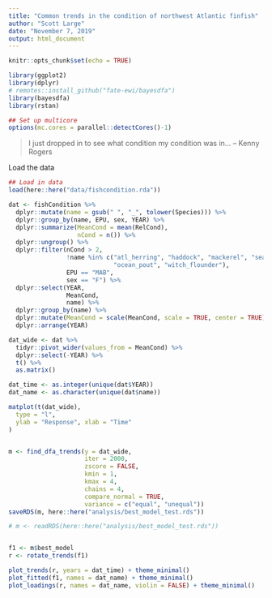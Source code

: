 ```yaml
---
title: "Common trends in the condition of northwest Atlantic finfish"
author: "Scott Large"
date: "November 7, 2019"
output: html_document
---
```


```r
knitr::opts_chunk$set(echo = TRUE)
```

```r
library(ggplot2)
library(dplyr)
# remotes::install_github("fate-ewi/bayesdfa")
library(bayesdfa)
library(rstan)

## Set up multicore
options(mc.cores = parallel::detectCores()-1)

```


> I just dropped in to see what condition my condition was in...
> -- Kenny Rogers

Load the data

```r
## Load in data
load(here::here("data/fishcondition.rda"))

dat <- fishCondition %>% 
  dplyr::mutate(name = gsub(" ", "_", tolower(Species))) %>% 
  dplyr::group_by(name, EPU, sex, YEAR) %>% 
  dplyr::summarize(MeanCond = mean(RelCond),
                   nCond = n()) %>% 
  dplyr::ungroup() %>% 
  dplyr::filter(nCond > 2,
                !name %in% c("atl_herring", "haddock", "mackerel", "sea_raven", "white_hake",
                             "ocean_pout", "witch_flounder"),
                EPU == "MAB",
                sex == "F") %>% 
  dplyr::select(YEAR,
                MeanCond,
                name) %>% 
  dplyr::group_by(name) %>% 
  dplyr::mutate(MeanCond = scale(MeanCond, scale = TRUE, center = TRUE)) %>% 
  dplyr::arrange(YEAR)

dat_wide <- dat %>% 
  tidyr::pivot_wider(values_from = MeanCond) %>% 
  dplyr::select(-YEAR) %>%
  t() %>% 
  as.matrix()

dat_time <- as.integer(unique(dat$YEAR))
dat_name <- as.character(unique(dat$name))

```


```r


matplot(t(dat_wide),
  type = "l",
  ylab = "Response", xlab = "Time"
)


m <- find_dfa_trends(y = dat_wide, 
                     iter = 2000, 
                     zscore = FALSE,
                     kmin = 1, 
                     kmax = 4, 
                     chains = 4, 
                     compare_normal = TRUE,
                     variance = c("equal", "unequal"))
saveRDS(m, here::here("analysis/best_model_test.rds"))

# m <- readRDS(here::here("analysis/best_model_test.rds"))


f1 <- m$best_model
r <- rotate_trends(f1)

plot_trends(r, years = dat_time) + theme_minimal()
plot_fitted(f1, names = dat_name) + theme_minimal()
plot_loadings(r, names = dat_name, violin = FALSE) + theme_minimal()
```


<!-- f1 <- fit_dfa( -->
<!--   y = sim_dat$y_sim, num_trends = 1, zscore = TRUE, -->
<!--   iter = 200, chains = 1, thin = 1 -->
<!-- ) -->
<!-- is_converged(f1, threshold = 1.05) -->


<!-- r <- rotate_trends(f1) -->
<!-- names(r) -->
<!-- plot_trends(r) -->
<!-- plot_fitted(f1) -->

<!-- f2 <- fit_dfa( -->
<!--   y = sim_dat$y_sim, num_trends = 2, zscore = TRUE, -->
<!--   iter = 200, chains = 1, thin = 1 -->
<!-- ) -->
<!-- r2 <- rotate_trends(f2) -->
<!-- f3 <- fit_dfa( -->
<!--   y = sim_dat$y_sim, num_trends = 3, zscore = TRUE, -->
<!--   iter = 200, chains = 1, thin = 1 -->
<!-- ) -->
<!-- r3 <- rotate_trends(f3) -->

<!-- plot_fitted(f2) -->
<!-- round(r2$Z_rot_mean, 2) -->
<!-- plot_loadings(r2) -->

<!-- loo1 <- loo(f1) -->
<!-- loo1$estimates -->

<!-- m <- find_dfa_trends( -->
<!--   y = s$y_sim, iter = 180, -->
<!--   kmin = 1, kmax = 5, chains = 1, compare_normal = TRUE, -->
<!--   variance = c("equal", "unequal") -->
<!-- ) -->

